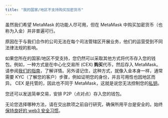 ```yaml
---
title: "我的国家/地区不支持购买加密货币"
---
```


虽然我们希望 MetaMask 的功能人尽可用，但在 MetaMask 中购买加密货币（也称为入金）并非普遍可行。

原因在于与我们合作的公司无法在每个司法管辖区开展业务，他们的运营受到不同法律法规的影响。

如果您所在的国家/地区不受支持，您仍然可以采取其他方式将代币存入您的钱包。例如，一种方式是在中心化交易所 (CEX) **购买**代币，然后存入 MetaMask。 请参阅[我们的指南](/getting-started/direct-deposit-receive-tokens-to-your-metamask-wallet)，了解详情。另外请记住，这种方式，就像入金本身一样，通常需要 KYC（了解您的客户）步骤，例如证明您的身份，并且可用性也因地区而异。 CEX 是托管的，因此也不同于 MetaMask，这就是说您无法控制您的[私钥](/getting-started/user-guide-secret-recovery-phrase-password-and-private-keys)。

您还可以发送简单交易，安排 P2P（点对点）存入您的钱包。

无论您选择哪种方法，请在交出款项之前自行研究，确保所用平台是安全的。始终[保持良好的 web3 安全习惯](/privacy-and-security/what-is-a-secret-recovery-phrase-and-how-to-keep-your-crypto-wallet-secure)。
